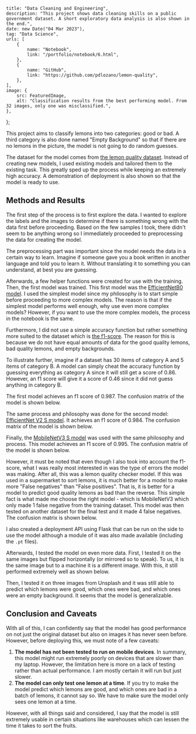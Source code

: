     title: "Data Cleaning and Engineering",
    description: "This project shows data cleaning skills on a public government dataset. A short exploratory data analysis is also shown in the end.",
    date: new Date("04 Mar 2023"),
    tag: "Data Science",
    urls: [
        {
            name: "Notebook",
            link: "/portfolio/notebook/6.html",
        },
        {
            name: "GitHub",
            link: "https://github.com/pdlozano/lemon-quality",
        },
    ],
    image: {
        src: FeaturedImage,
        alt: "Classification results from the best performing model. From 32 images, only one was misclassified.",
    },
};

This project aims to classify lemons into two categories: good or bad. A third category is also done
named "Empty Background" so that if there are no lemons in the picture, the model is not going to
do random guesses.

The dataset for the model comes from [the lemon quality dataset][0]. Instead of creating new models,
I used existing models and tailored them to the existing task. This greatly sped up the process while
keeping an extremely high accuracy. A demonstration of deployment is also shown so that the model is
ready to use.

## Methods and Results

The first step of the process is to first explore the data. I wanted to explore the labels and the
images to determine if there is something wrong with the data first before proceeding. Based on the
few samples I took, there didn't seem to be anything wrong so I immediately proceeded to preprocessing
the data for creating the model.

The preprocessing part was important since the model needs the data in a certain way to learn. Imagine
if someone gave you a book written in another language and told you to learn it. Without translating it
to something you can understand, at best you are guessing.

Afterwards, a few helper functions were created for use with the training. Then, the first model was trained.
This first model was the [EfficientNetB0 model][1]. I used the simplest model since my philosophy is to start
simple before proceeding to more complex models. The reason is that if the simplest model performs well enough,
why use even more complex models? However, if you want to use the more complex models, the process in the
notebook is the same.

Furthermore, I did not use a simple accuracy function but rather something more suited to the dataset which is
[the f1-score][2]. The reason for this is because we do not have equal amounts of data for the good quality
lemons, bad quality lemons, and empty backgrounds.

To illustrate further, imagine if a dataset has 30 items of category A and 5 items of category B. A model can
simply cheat the accuracy function by guessing everything as category A since it will still get a score of 0.86.
However, an f1 score will give it a score of 0.46 since it did not guess anything in category B.

The first model achieves an f1 score of 0.987. The confusion matrix of the model is shown below.

<PostImage src={Image1} alt="A confusion matrix of the first model showing its predictions." />

The same process and philosophy was done for the second model: [EfficientNet V2 S model][3]. It achieves an
f1 score of 0.984. The confusion matrix of the model is shown below.

<PostImage src={Image2} alt="A confusion matrix of the second model showing its predictions." />

Finally, the [MobileNetV3 S model][4] was used with the same philosophy and process. This model achieves an f1
score of 0.995. The confusion matrix of the model is shown below.

<PostImage src={Image3} alt="A confusion matrix of the first model showing its predictions." />

However, it must be noted that even though I also took into account the f1-score, what I was really most
interested in was the type of errors the model was making. After all, this was a lemon quality checker model. If
this was used in a supermarket to sort lemons, it is much better for a model to make more "False negatives" than
"False positives". That is, it is better for a model to predict good quality lemons as bad than the reverse.
This simple fact is what made me choose the right model - which is MobileNetV3 which only made 1 false negative
from the training dataset. This model was then tested on another dataset for the final test and it made 4 false
negatives. The confusion matrix is shown below.

<PostImage src={Image4} alt="A confusion matrix of the first model showing its predictions." />

I also created a deployment API using Flask that can be run on the side to use the model although a module of it
was also made available (including the `.pt` files).

Afterwards, I tested the model on even more data. First, I tested it on the same images but flipped horizontally
(or mirrored so to speak). To us, it is the same image but to a machine it is a different image. With this, it
still performed extremely well as shown below.

Then, I tested it on three images from Unsplash and it was still able to predict which lemons were good, which
ones were bad, and which ones were an empty background. It seems that the model is generalizable.

## Conclusion and Caveats

With all of this, I can confidently say that the model has good performance on not just the original dataset but
also on images it has never seen before. However, before deploying this, we must note of a few caveats:

1. **The model has not been tested to run on mobile devices**. In summary, this model might run extremely poorly
   on devices that are slower than my laptop. However, the limitation here is more on a lack of testing rather
   than actual performance. I am mostly certain it will run but just slower.
2. **The model can only test one lemon at a time**. If you try to make the model predict which lemons are good,
   and which ones are bad in a batch of lemons, it cannot say so. We have to make sure the model only sees one
   lemon at a time.

However, with all things said and considered, I say that the model is still extremely usable in certain situations
like warehouses which can lessen the time it takes to sort the fruits.

[0]: https://www.kaggle.com/datasets/yusufemir/lemon-quality-dataset
[1]: https://arxiv.org/abs/1905.11946
[2]: https://en.wikipedia.org/wiki/F-score
[3]: https://arxiv.org/abs/2104.00298
[4]: https://arxiv.org/abs/1905.02244

